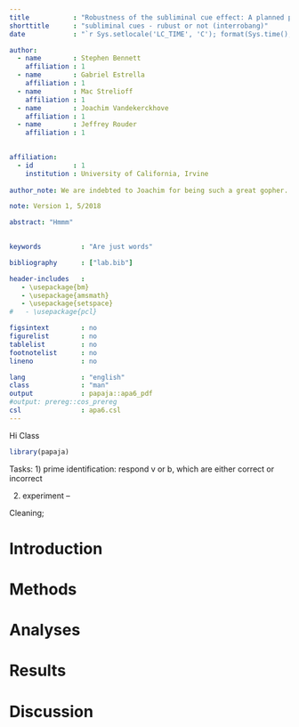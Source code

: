 ```yaml
---
title           : "Robustness of the subliminal cue effect: A planned preregistered meta-analysis"
shorttitle      : "subliminal cues - rubust or not (interrobang)"
date            : "`r Sys.setlocale('LC_TIME', 'C'); format(Sys.time(), '%d\\\\. %B %Y')`"

author: 
  - name        : Stephen Bennett
    affiliation : 1
  - name        : Gabriel Estrella
    affiliation : 1
  - name        : Mac Strelioff
    affiliation : 1
  - name        : Joachim Vandekerckhove
    affiliation : 1
  - name        : Jeffrey Rouder
    affiliation : 1
  

affiliation:
  - id          : 1
    institution : University of California, Irvine
    
author_note: We are indebted to Joachim for being such a great gopher.

note: Version 1, 5/2018

abstract: "Hmmm"

  
keywords          : "Are just words"

bibliography      : ["lab.bib"]

header-includes   :
   - \usepackage{bm}
   - \usepackage{amsmath}
   - \usepackage{setspace}
#   - \usepackage{pcl}

figsintext        : no
figurelist        : no
tablelist         : no
footnotelist      : no
lineno            : no

lang              : "english"
class             : "man"
output            : papaja::apa6_pdf
#output: prereg::cos_prereg
csl               : apa6.csl
---
```



Hi Class





```r
library(papaja)

```

Tasks: 
1) prime identification: respond v or b, which are either correct or incorrect

2) experiment -- 



Cleaning; 

# Introduction



# Methods




# Analyses




# Results




# Discussion






















